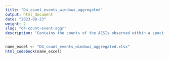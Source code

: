 ```yaml
---
title: "D4_count_events_windows_aggregated"
output: html_document
date: "2023-08-23"
weight: 2
slug: "d4-count-event-aggr"
description: "Contains the counts of the AESIs observed within a specific time window (28 days) after each vaccine"
---
```


```r
name_excel <- "D4_count_events_windows_aggregated.xlsx"
html_codebook(name_excel)
```
